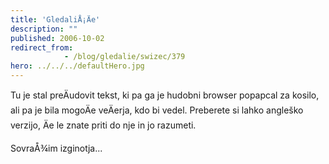 ```yaml
---
title: 'GledaliÅ¡Äe'
description: ""
published: 2006-10-02
redirect_from: 
            - /blog/gledalie/swizec/379
hero: ../../../defaultHero.jpg
---
```


Tu je stal preÄudovit tekst, ki pa ga je hudobni browser popapcal za kosilo, ali pa je bila mogoÄe veÄerja, kdo bi vedel. Preberete si lahko angleško verzijo, Äe le znate priti do nje in jo razumeti.  

SovraÅ¾im izginotja...
